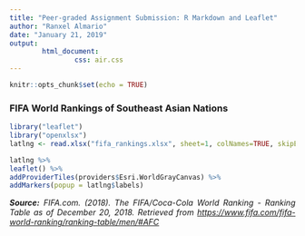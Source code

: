 ```yaml
---
title: "Peer-graded Assignment Submission: R Markdown and Leaflet"
author: "Ranxel Almario"
date: "January 21, 2019"
output: 
        html_document:
                css: air.css
---
```

<style>
h1, h2, h3 {
text-align: left !important;
}
body {
text-align: justify;
}
</style>

```r
knitr::opts_chunk$set(echo = TRUE)
```

### FIFA World Rankings of Southeast Asian Nations

```r
library("leaflet")
library("openxlsx")
latlng <- read.xlsx("fifa_rankings.xlsx", sheet=1, colNames=TRUE, skipEmptyRows = FALSE, skipEmptyCols = TRUE, fillMergedCells = FALSE, startRow = 1)
```

```r
latlng %>% 
leaflet() %>% 
addProviderTiles(providers$Esri.WorldGrayCanvas) %>% 
addMarkers(popup = latlng$labels)
```

_**Source:** FIFA.com. (2018). The FIFA/Coca-Cola World Ranking - Ranking Table as of December 20, 2018. Retrieved from [https://www.fifa.com/fifa-world-ranking/ranking-table/men/#AFC](https://www.fifa.com/fifa-world-ranking/ranking-table/men/#AFC)_